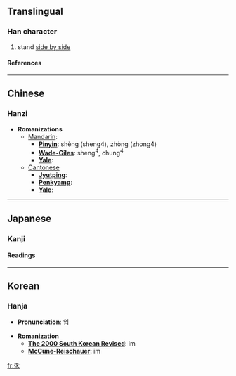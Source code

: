 ==Translingual==
===Han character===
{{Han char|rad=丿|as=05|sn=6|four=|canj=人竹竹人 (OHHO)}}
# stand [[side by side]]
====References====
{{Han ref|kx=0082.150|dkj=00139|dj=0166.100|hdz=10038.050|uh=4E51|ud=20049}}

----
==Chinese==
===Hanzi===


* '''Romanizations'''
** [[Mandarin]]:
*** '''[[Pinyin]]''': shèng (sheng4), zhòng (zhong4)
*** '''[[Wade-Giles]]''': sheng<sup>4</sup>, chung<sup>4</sup>
*** '''[[Yale]]''': 
**[[Cantonese]]
***'''[[Jyutping]]''':
***'''[[Penkyamp]]''': 
***'''[[Yale]]''': 


----
==Japanese==
===Kanji===


{{ja-kanji|grade=|rs=丿05}}
====Readings====
{{ja-readings|on=[[ぎん]] (gin), [[ごん]] (gon)|kun=[[ならびたつ]] (narabitatsu)}}


----
==Korean==
===Hanja===

* '''Pronunciation''': 임

* '''Romanization'''
** '''[[The 2000 South Korean Revised Romanization|The 2000 South Korean Revised]]''': im
** '''[[McCune-Reischauer]]''': im


[[fr:乑]]